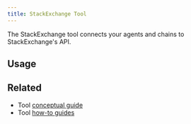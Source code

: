 ```yaml
---
title: StackExchange Tool
---
```


The StackExchange tool connects your agents and chains to StackExchange's API.

## Usage


<Stackexchange />

## Related

- Tool [conceptual guide](/oss/langchain/tools)
- Tool [how-to guides](/oss/langchain/tools)
